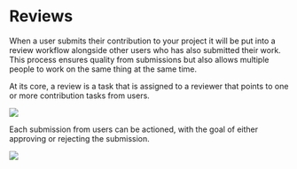 # Reviews

When a user submits their contribution to your project it will be put into a review workflow alongside other users who has also submitted their work. This process ensures quality from submissions but also allows multiple people to work on the same thing at the same time.

At its core, a review is a task that is assigned to a reviewer that points to one or more contribution tasks from users.

![](</public/assets/Screenshot 2021-05-07 at 11.40.52.png>)

Each submission from users can be actioned, with the goal of either approving or rejecting the submission.

![](</public/assets/Screenshot 2021-05-07 at 11.42.40.png>)
